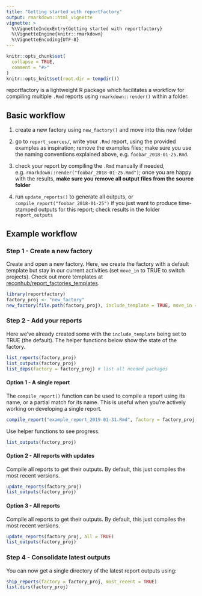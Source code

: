 ```yaml
---
title: "Getting started with reportfactory"
output: rmarkdown::html_vignette
vignette: >
  %\VignetteIndexEntry{Getting started with reportfactory}
  %\VignetteEngine{knitr::rmarkdown}
  %\VignetteEncoding{UTF-8}
---
```


```r
knitr::opts_chunk$set(
  collapse = TRUE,
  comment = "#>"
)
knitr::opts_knit$set(root.dir = tempdir())
```


reportfactory is a lightweight R package which facilitates a workflow for compiling multiple `.Rmd` reports using `rmarkdown::render()` within a folder. 

## Basic workflow

1. create a new factory using `new_factory()` and move into this new folder
   
2. go to `report_sources/`, write your `.Rmd` report, using the provided
   examples as inspiration; remove the examples files; make sure you use the
   naming conventions explained above, e.g. `foobar_2018-01-25.Rmd`.

3. check your report by compiling the `.Rmd` manually if needed,
   e.g. `rmarkdown::render("foobar_2018-01-25.Rmd")`; once you are happy with the
   results, **make sure you remove all output files from the source folder**
   
4. run `update_reports()` to generate all outputs, or
   `compile_report("foobar_2018-01-25")` if you just want to produce
   time-stamped outputs for this report; check results in the folder
   `report_outputs`

## Example workflow

### Step 1 - Create a new factory
Create and open a new factory. Here, we create the factory with a default template but stay in our current activities (set `move_in` to TRUE to switch projects). Check out more templates at [reconhub/report_factories_templates](https://github.com/reconhub/report_factories_templates).

```r
library(reportfactory)
factory_proj <- "new_factory"
new_factory(file.path(factory_proj), include_template = TRUE, move_in = FALSE)
```

### Step 2 - Add your reports
Here we've already created some with the `include_template` being set to TRUE (the default). The helper functions below show the state of the factory.

```r
list_reports(factory_proj)
list_outputs(factory_proj)
list_deps(factory = factory_proj) # list all needed packages
```

#### Option 1 - A single report
The `compile_report()` function can be used to compile a report using its name, or a partial match for its name. This is useful when you're actively working on developing a single report.

```r
compile_report("example_report_2019-01-31.Rmd", factory = factory_proj, quiet = TRUE)
```

Use helper functions to see progress.
```r
list_outputs(factory_proj)
```

#### Option 2 - All reports with updates
Compile all reports to get their outputs. By default, this just compiles the most recent versions.

```r
update_reports(factory_proj)
list_outputs(factory_proj)
```

#### Option 3 - All reports
Compile all reports to get their outputs. By default, this just compiles the most recent versions.

```r
update_reports(factory_proj, all = TRUE)
list_outputs(factory_proj)
```

### Step 4 - Consolidate latest outputs
You can now get a single directory of the latest report outputs using:

```r
ship_reports(factory = factory_proj, most_recent = TRUE)
list.dirs(factory_proj)
```